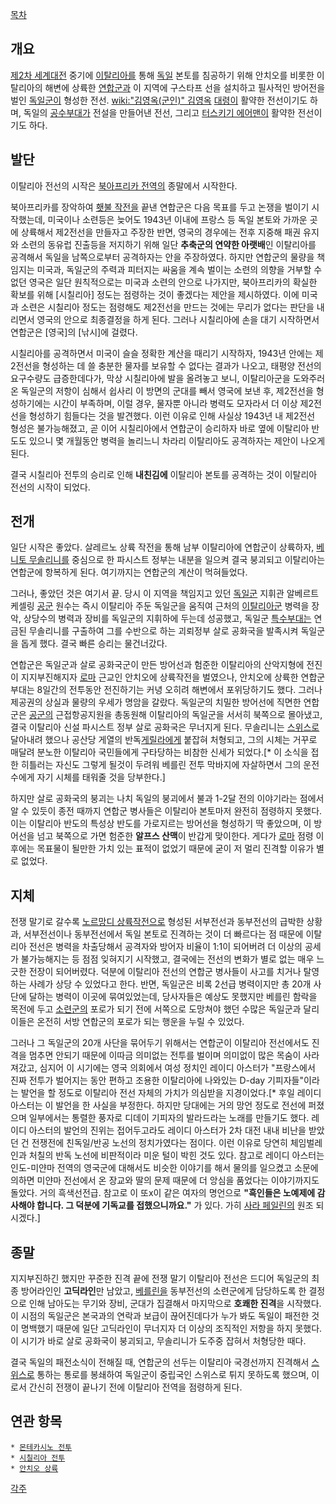 [[목차]]
== 개요 ==
[[제2차 세계대전]] 중기에 [[이탈리아]]를 통해 [[독일]] 본토를 침공하기 위해 안치오를 비롯한 이탈리아의 해변에 상륙한 [[연합군]]과 이 지역에 구스타프 선을 설치하고 필사적인 방어전을 벌인 [[독일군]]이 형성한 전선. [[wiki:"김영옥(군인)" 김영옥]] [[대령]]이 활약한 전선이기도 하며, 독일의 [[공수부대]]가 전설을 만들어낸 전선, 그리고 [[터스키기 에어맨]]이 활약한 전선이기도 하다.

== 발단 ==
이탈리아 전선의 시작은 [[북아프리카 전역]]의 종말에서 시작한다.

북아프리카를 장악하여 [[횃불 작전]]을 끝낸 연합군은 다음 목표를 두고 논쟁을 벌이기 시작했는데, 미국이나 소련등은 늦어도 1943년 이내에 프랑스 등 독일 본토와 가까운 곳에 상륙해서 제2전선을 만들자고 주장한 반면, 영국의 경우에는 전후 지중해 패권 유지와 소련의 동유럽 진출등을 저지하기 위해 일단 '''추축군의 연약한 아랫배'''인 이탈리아를 공격해서 독일을 남쪽으로부터 공격하자는 안을 주장하였다. 하지만 연합군의 물량을 책임지는 미국과, 독일군의 주력과 피터지는 싸움을 계속 벌이는 소련의 의향을 거부할 수 없던 영국은 일단 원칙적으로는 미국과 소련의 안으로 나가지만, 북아프리카의 확실한 확보를 위해 [시칠리아] 정도는 점령하는 것이 좋겠다는 제안을 제시하였다. 이에 미국과 소련은 시칠리아 정도는 점령해도 제2전선을 만드는 것에는 무리가 없다는 판단을 내리면서 영국의 안으로 최종결정을 하게 된다. 그러나 시칠리아에 손을 대기 시작하면서 연합군은 [영국]의 [낚시]에 걸렸다.

시칠리아를 공격하면서 미국이 슬슬 정확한 계산을 때리기 시작하자, 1943년 안에는 제2전선을 형성하는 데 쓸 충분한 물자를 보유할 수 없다는 결과가 나오고, 태평양 전선의 요구수량도 급증한데다가, 막상 시칠리아에 발을 올려놓고 보니, 이탈리아군을 도와주러 온 독일군의 저항이 심해서 쉽사리 이 방면의 군대를 빼서 영국에 보낸 후, 제2전선을 형성하기에는 시간이 부족하며, 이럴 경우, 물자뿐 아니라 병력도 모자라서 더 이상 제2전선을 형성하기 힘들다는 것을 발견했다. 이런 이유로 인해 사실상 1943년 내 제2전선 형성은 불가능해졌고, 곧 이어 시칠리아에서 연합군이 승리하자 바로 옆에 이탈리아 반도도 있으니 몇 개월동안 병력을 놀리느니 차라리 이탈리아도 공격하자는 제안이 나오게 된다.

결국 시칠리아 전투의 승리로 인해 '''내친김에''' 이탈리아 본토를 공격하는 것이 이탈리아 전선의 시작이 되었다.

== 전개 ==
일단 시작은 좋았다. 살레르노 상륙 작전을 통해 남부 이탈리아에 연합군이 상륙하자, [[베니토 무솔리니]]를 중심으로 한 파시스트 정부는 내분을 일으켜 결국 붕괴되고 이탈리아는 연합군에 항복하게 된다. 여기까지는 연합군의 계산이 먹혀들었다.

그러나, 좋았던 것은 여기서 끝. 당시 이 지역을 책임지고 있던 [[독일군]] 지휘관 알베르트 케셀링 [[공군]] 원수는 즉시 이탈리아 주둔 독일군을 움직여 근처의 [[이탈리아군]] 병력을 장악, 상당수의 병력과 장비를 독일군의 지휘하에 두는데 성공했고, 독일군 [[특수부대]]는 연금된 무솔리니를 구출하여 그를 수반으로 하는 괴뢰정부 살로 공화국을 발족시켜 독일군을 돕게 했다. 결국 빠른 승리는 물건너갔다.

연합군은 독일군과 살로 공화국군이 만든 방어선과 험준한 이탈리아의 산악지형에 전진이 지지부진해지자 [[로마]] 근교인 안치오에 상륙작전을 벌였으나, 안치오에 상륙한 연합군 부대는 8일간의 전투동안 전진하기는 커녕 오히려 해변에서 포위당하기도 했다. 그러나 제공권의 상실과 물량의 우세가 명암을 갈랐다. 독일군의 치밀한 방어선에 직면한 연합군은 [[공군]]의 근접항공지원을 총동원해 이탈리아의 독일군을 서서히 북쪽으로 몰아냈고, 결국 이탈리아 신설 파시스트 정부 살로 공화국은 무너지게 된다. 무솔리니는 [[스위스]]로 달아내려 했으나 공산당 게열의 반독[[게릴라]]에게 붙잡혀 처형되고, 그의 시체는 거꾸로 매달려 분노한 이탈리아 국민들에게 구타당하는 비참한 신세가 되었다.[* 이 소식을 접한 히틀러는 자신도 그렇게 될것이 두려워 베를린 전투 막바지에 자살하면서 그의 운전수에게 자기 시체를 태워줄 것을 당부한다.]

하지만 살로 공화국의 붕괴는 나치 독일의 붕괴에서 불과 1-2달 전의 이야기라는 점에서 알 수 있듯이 종전 때까지 연합군 병사들은 이탈리아 본토마저 완전히 점령하지 못했다. 이는 이탈리아 반도의 특성상 반도를 가로지르는 방어선을 형성하기 딱 좋았으며, 이 방어선을 넘고 북쪽으로 가면 험준한 '''알프스 산맥'''이 반갑게 맞이한다. 게다가 [[로마]] 점령 이후에는 목표물이 될만한 가치 있는 표적이 없었기 때문에 굳이 저 멀리 진격할 이유가 별로 없었다. 

== 지체 ==
전쟁 말기로 갈수록 [[노르망디 상륙작전]]으로 형성된 서부전선과 동부전선의 급박한 상황과, 서부전선이나 동부전선에서 독일 본토로 진격하는 것이 더 빠르다는 점 때문에 이탈리아 전선은 병력을 차출당해서 공격자와 방어자 비율이 1:1이 되어버려 더 이상의 공세가 불가능해지는 등 점점 잊혀지기 시작했고, 결국에는 전선의 변화가 별로 없는 매우 느긋한 전장이 되어버렸다. 덕분에 이탈리아 전선의 연합군 병사들이 사고를 치거나 탈영하는 사례가 상당 수 있었다고 한다.
반면, 독일군은 비록 2선급 병력이지만 총 20개 사단에 달하는 병력이 이곳에 묶여있었는데, 당사자들은 예상도 못했지만 베를린 함락을 목전에 두고 [[소련군]]의 포로가 되기 전에 서쪽으로 도망쳐야 했던 수많은 독일군과 달리 이들은 온전히 서방 연합군의 포로가 되는 행운을 누릴 수 있었다.

그러나 그 독일군의 20개 사단을 묶어두기 위해서는 연합군이 이탈리아 전선에서도 진격을 멈추면 안되기 때문에 이따금 의미없는 전투를 벌이며 의미없이 많은 목숨이 사라져갔고, 심지어 이 시기에는 영국 의회에서 여성 정치인 레이디 아스터가 "프랑스에서 진짜 전투가 벌어지는 동안 편하고 조용한 이탈리아에 나와있는 D-day 기피자들"이라는 발언을 할 정도로 이탈리아 전선 자체의 가치가 의심받을 지경이었다.[* 후일 레이디 아스터는 이 발언을 한 사실을 부정한다. 하지만 당대에는 거의 망언 정도로 전선에 퍼졌으며 일부에서는 통렬한 풍자로 디데이 기피자의 발라드라는 노래를 만들기도 했다. 레이디 아스터의 발언의 진위는 접어두고라도 레이디 아스터가 2차 대전 내내 비난을 받았던 건 전쟁전에 친독일/반공 노선의 정치가였다는 점이다. 이런 이유로 당연히 체임벌레인과 처칠의 반독 노선에 비판적이라 미운 털이 박힌 것도 있다. 참고로 레이디 아스터는 인도-미얀마 전역의 영국군에 대해서도 비슷한 이야기를 해서 물의를 일으켰고 소문에 의하면 미얀마 전선에서 온 장교와 딸의 문제 때문에 더 앙심을 품었다는 이야기까지도 돌았다. 거의 흑색선전급. 참고로 이 또x이 같은 여자의 명언으로 '''"흑인들은 노예제에 감사해야 합니다. 그 덕분에 기독교를 접했으니까요."''' 가 있다. 가히 [[사라 페일린]]의 원조 되시겠다.]

== 종말 ==
지지부진하긴 했지만 꾸준한 진격 끝에 전쟁 말기 이탈리아 전선은 드디어 독일군의 최종 방어라인인 '''고딕라인'''만 남았고, [[베를린]]을 동부전선의 소련군에게 담당하도록 한 결정으로 인해 남아도는 무기와 장비, 군대가 집결해서 마지막으로 '''호쾌한 진격'''을 시작했다. 이 시점의 독일군은 본국과의 연락과 보급이 끊어진데다가 누가 봐도 독일이 패전한 것이 명백했기 때문에 일단 고딕라인이 무너지자 더 이상의 조직적인 저항을 하지 못했다. 이 시기가 바로 살로 공화국이 붕괴되고, 무솔리니가 도주중 잡혀서 처형당한 때다.

결국 독일의 패전소식이 전해질 때, 연합군의 선두는 이탈리아 국경선까지 진격해서 [[스위스]]로 통하는 통로를 봉쇄하여 독일군이 중립국인 스위스로 튀지 못하도록 했으며, 이로서 간신히 전쟁이 끝나기 전에 이탈리아 전역을 점령하게 된다.

== 연관 항목 ==
 * [[몬테카시노 전투]]
 * [[시칠리아 전투]]
 * [[안치오 상륙]]

[[각주]]
